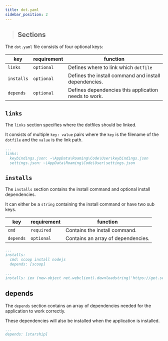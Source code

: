 ```yaml
---
title: dot.yaml
sidebar_position: 2
---
```



> ## Sections
> <TOCInline toc={toc} />

The `dot.yaml` file consists of four optional keys:

| key        | requirement | function                                              |
|------------|-------------|-------------------------------------------------------|
| `links`    | `optional`  | Defines where to link which `dotfile`                 |
| `installs` | `optional`  | Defines the install command and install dependencies. |
| `depends`  | `optional`  | Defines dependencies this application needs to work.  |

## `links`

The `links` section specifies where the dotfiles should be linked.

It consists of multiple `key: value` pairs where the `key` is the filename of the `dotfile` and the `value` is the link path.



```yaml title="Example: vscode/dot.yaml"
...
links:
  keybindings.json: ~\AppData\Roaming\Code\User\keybindings.json
  settings.json: ~\AppData\Roaming\Code\User\settings.json
```

## `installs`

The `installs` section contains the install command and optional install dependencies.

It can either be a `string` containing the install command or have two sub keys.

| key       | requirement | function                           |
|-----------|-------------|------------------------------------|
| `cmd`     | `required`  | Contains the install command.      |
| `depends` | `optional`  | Contains an array of dependencies. |


```yaml title="Example: nodejs/dot.yaml"
...
installs:
  cmd: scoop install nodejs
  depends: [scoop]
```

```yaml title="Example: scoop/dot.yaml"
...
installs: iex (new-object net.webclient).downloadstring('https://get.scoop.sh')
```

## depends

The `depends` section contains an array of dependencies needed for the application to work correctly.

These dependencies will also be installed when the application is installed.

```yaml  title="Example: zsh/dot.yaml"
...
depends: [starship]
```
